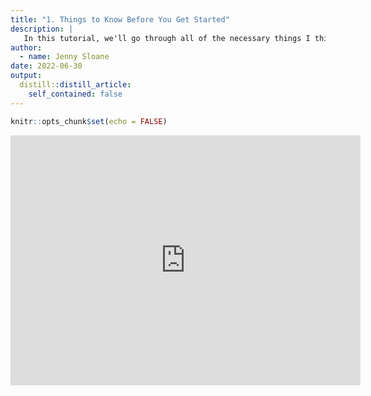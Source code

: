 ```yaml
---
title: "1. Things to Know Before You Get Started"
description: |
   In this tutorial, we'll go through all of the necessary things I think you should know before building a website in distill. For example, making sure that you have R, RStudio, and Git installed and that you have a GitHub account.
author:
  - name: Jenny Sloane
date: 2022-06-30
output:
  distill::distill_article:
    self_contained: false
---
```


```r
knitr::opts_chunk$set(echo = FALSE)
```

<iframe width="560" height="400" src="https://www.youtube.com/embed/y_RtQcZ2Qpg" title="YouTube video player" frameborder="0" allow="accelerometer; autoplay; clipboard-write; encrypted-media; gyroscope; picture-in-picture" allowfullscreen></iframe>